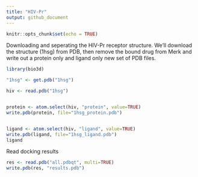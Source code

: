 ```yaml
---
title: "HIV-Pr"
output: github_document
---
```


```r
knitr::opts_chunk$set(echo = TRUE)
```



Downloading and seperating the HIV-Pr receptor structure.
We'll download the structure (1hsg) from PDB, then remove the bound drug from Merk and write out a protein only and ligand only new set of PDB files. 
```r
library(bio3d)

"1hsg" <- get.pdb("1hsg")

hiv <- read.pdb("1hsg")


protein <- atom.select(hiv, "protein", value=TRUE)
write.pdb(protein, file="1hsg_protein.pdb") 


ligand <- atom.select(hiv, "ligand", value=TRUE)
write.pdb(ligand, file="1hsg_ligand.pdb") 
ligand
```


Read docking results
```r
res <- read.pdb("all.pdbqt", multi=TRUE)
write.pdb(res, "results.pdb")
```

